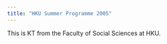 ---
title: "HKU Summer Programme 2005"
---

This is KT from the Faculty of Social Sciences at HKU.

